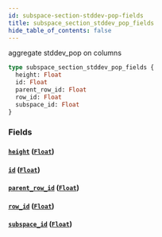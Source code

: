 ```yaml
---
id: subspace-section-stddev-pop-fields
title: subspace_section_stddev_pop_fields
hide_table_of_contents: false
---
```


aggregate stddev_pop on columns

```graphql
type subspace_section_stddev_pop_fields {
  height: Float
  id: Float
  parent_row_id: Float
  row_id: Float
  subspace_id: Float
}
```

### Fields

#### [`height`](#) ([`Float`](../scalars/float))

#### [`id`](#) ([`Float`](../scalars/float))

#### [`parent_row_id`](#) ([`Float`](../scalars/float))

#### [`row_id`](#) ([`Float`](../scalars/float))

#### [`subspace_id`](#) ([`Float`](../scalars/float))
